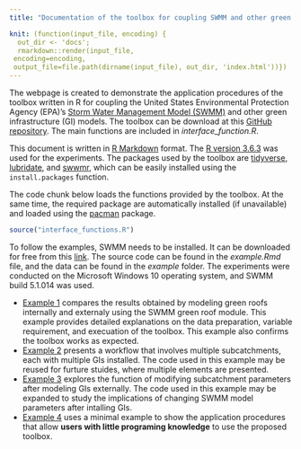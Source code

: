 ```yaml
---
title: "Documentation of the toolbox for coupling SWMM and other green infrastructure models"

knit: (function(input_file, encoding) {
  out_dir <- 'docs';
  rmarkdown::render(input_file,
 encoding=encoding,
 output_file=file.path(dirname(input_file), out_dir, 'index.html'))})
---
```


The webpage is created to demonstrate the application procedures of the toolbox written in R for coupling the United States Environmental Protection Agency (EPA)'s [Storm Water Management Model (SWMM)](https://www.epa.gov/water-research/storm-water-management-model-swmm) and other green infrastructure (GI) models. The toolbox can be download at this [GitHub repository](https://github.com/stsfk/swmm_gi_toolbox). The main functions are included in *interface_function.R*.

This document is written in [R Markdown](https://rmarkdown.rstudio.com/) format. The [R version 3.6.3](https://www.r-project.org/) was used for the experiments. The packages used by the toolbox are [tidyverse](https://www.tidyverse.org/), [lubridate](https://lubridate.tidyverse.org/), and [swwmr](https://github.com/dleutnant/swmmr), which can be easily installed using the `install.packages` function.

The code chunk below loads the functions provided by the toolbox. At the same time, the required package are automatically installed (if unavailable) and loaded using the [pacman](https://cran.r-project.org/web/packages/pacman/pacman.pdf) package.
```r
source("interface_functions.R")
```

To follow the examples, SWMM needs to be installed. It can be downloaded for free from this [link](https://www.epa.gov/water-research/storm-water-management-model-swmm). The source code can be found in the *example.Rmd* file, and the data can be found in the *example* folder. The experiments were conducted on the Microsoft Windows 10 operating system, and SWMM build 5.1.014 was used.

* [Example 1](https://stsfk.github.io/swmm_gi_toolbox/example1.html) compares the results obtained by modeling green roofs internally and externaly using the SWMM green roof module. This example provides detailed explanations on the data preparation, variable requirement, and execuation of the toolbox. This example also confirms the toolbox works as expected.
* [Example 2](https://stsfk.github.io/swmm_gi_toolbox/example2.html) presents a workflow that involves multiple subcatchments, each with multiple GIs installed. The code used in this example may be reused for furture stuides, where multiple elements are presented.
* [Example 3](https://stsfk.github.io/swmm_gi_toolbox/example3.html) explores the function of modifying subcatchment parameters after modeling GIs externally. The code used in this example may be expanded to study the implications of changing SWMM model parameters after intalling GIs.
* [Example 4](https://stsfk.github.io/swmm_gi_toolbox/example4.html) uses a minimal example to show the application procedures that allow **users with little programing knowledge** to use the proposed toolbox.


